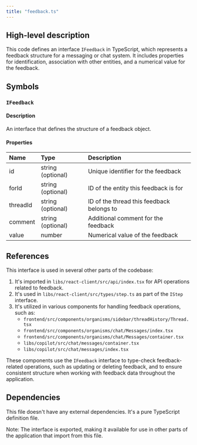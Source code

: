 ```yaml
---
title: "feedback.ts"
---
```


## High-level description
This code defines an interface `IFeedback` in TypeScript, which represents a feedback structure for a messaging or chat system. It includes properties for identification, association with other entities, and a numerical value for the feedback.

## Symbols

### `IFeedback`
#### Description
An interface that defines the structure of a feedback object.

#### Properties
| Name | Type | Description |
|:-----|:-----|:------------|
| id | string (optional) | Unique identifier for the feedback |
| forId | string (optional) | ID of the entity this feedback is for |
| threadId | string (optional) | ID of the thread this feedback belongs to |
| comment | string (optional) | Additional comment for the feedback |
| value | number | Numerical value of the feedback |

## References
This interface is used in several other parts of the codebase:

1. It's imported in `libs/react-client/src/api/index.tsx` for API operations related to feedback.
2. It's used in `libs/react-client/src/types/step.ts` as part of the `IStep` interface.
3. It's utilized in various components for handling feedback operations, such as:
   - `frontend/src/components/organisms/sidebar/threadHistory/Thread.tsx`
   - `frontend/src/components/organisms/chat/Messages/index.tsx`
   - `frontend/src/components/organisms/chat/Messages/container.tsx`
   - `libs/copilot/src/chat/messages/container.tsx`
   - `libs/copilot/src/chat/messages/index.tsx`

These components use the `IFeedback` interface to type-check feedback-related operations, such as updating or deleting feedback, and to ensure consistent structure when working with feedback data throughout the application.

## Dependencies
This file doesn't have any external dependencies. It's a pure TypeScript definition file.

Note: The interface is exported, making it available for use in other parts of the application that import from this file.